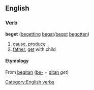 ==English==
=== Verb ===
[[Category:English verbs]]
'''beget''' ([[begetting]] [[begat]]/[[begot]] [[begotten]])
# [[cause]], [[produce]]
# [[father]], [[get]] with child
==== Etymology ====
From {{OE.}} [[begitan]] ([[be-]] + [[gitan]] ''get'')